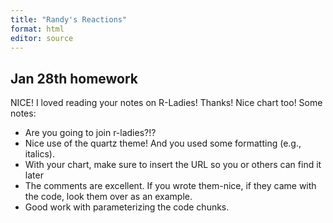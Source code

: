 ```yaml
---
title: "Randy's Reactions"
format: html
editor: source
---
```


## Jan 28th homework

NICE!  I loved reading your notes on R-Ladies!  Thanks! Nice chart too!  Some notes:

* Are you going to join r-ladies?!?
* Nice use of the quartz theme!  And you used some formatting (e.g., italics).  
* With your chart, make sure to insert the URL so you or others can find it later
* The comments are excellent.  If you wrote them-nice, if they came with the code, look them over as an example.
* Good work with parameterizing the code chunks.  